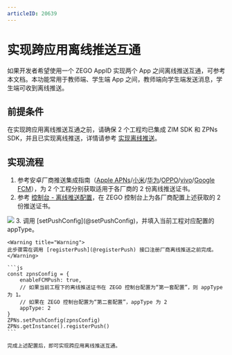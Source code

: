 ```yaml
---
articleID: 20639
---
```

# 实现跨应用离线推送互通



<Content1 />

如果开发者希望使用一个 ZEGO AppID 实现两个 App 之间离线推送互通，可参考本文档。本功能常用于教师端、学生端 App 之间，教师端向学生端发送消息，学生端可收到离线推送。

## 前提条件

在实现跨应用离线推送互通之前，请确保 2 个工程均已集成 ZIM SDK 和 ZPNs SDK，并且已实现离线推送，详情请参考 [实现离线推送](./Implement%20offline%20push%20notification.mdx)。


## 实现流程


1. 参考安卓厂商推送集成指南（[Apple APNs](./Integrate%20APNs.mdx)/[小米](./Integrate%20Xiaomi.mdx)/[华为](./Integrate%20Huawei.mdx)/[OPPO](./Integrate%20OPPO.mdx)/[vivo](./Integrate%20vivo.mdx)/[Google FCM](./Integrate%20FCM.mdx)），为 2 个工程分别获取适用于各厂商的 2 份离线推送证书。
2. 参考 [控制台 - 离线推送配置](https://doc-zh.zego.im/article/16233)，在 ZEGO 控制台上为各厂商配置上述获取的 2 份推送证书。
<Frame width="512" height="auto" caption=""><img src="https://storage.zego.im/sdk-doc/Pics/ZIM/Offline_Push_certificates.jpeg" /></Frame>
3. 调用 [setPushConfig](@setPushConfig)，并填入当前工程对应配置的 appType。

    <Warning title="Warning">
    此步骤需在调用 [registerPush](@registerPush) 接口注册厂商离线推送之前完成。
    </Warning>

    ```js
    const zpnsConfig = {
        enableFCMPush: true,
        // 如果当前工程下的离线推送证书在 ZEGO 控制台配置为“第一套配置”，则 appType 为 1。
        // 如果在 ZEGO 控制台配置为“第二套配置”，appType 为 2
        appType: 2
    }
    ZPNs.setPushConfig(zpnsConfig)
    ZPNs.getInstance().registerPush()
    ```

    完成上述配置后，即可实现跨应用离线推送互通。